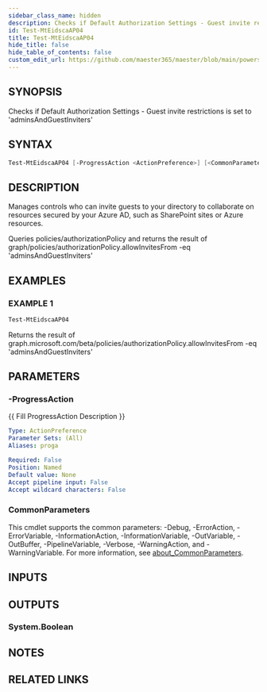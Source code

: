 ```yaml
---
sidebar_class_name: hidden
description: Checks if Default Authorization Settings - Guest invite restrictions is set to 'adminsAndGuestInviters'
id: Test-MtEidscaAP04
title: Test-MtEidscaAP04
hide_title: false
hide_table_of_contents: false
custom_edit_url: https://github.com/maester365/maester/blob/main/powershell/public/Test-MtEidscaAP04.ps1
---
```


## SYNOPSIS

Checks if Default Authorization Settings - Guest invite restrictions is set to 'adminsAndGuestInviters'

## SYNTAX

```powershell
Test-MtEidscaAP04 [-ProgressAction <ActionPreference>] [<CommonParameters>]
```

## DESCRIPTION

Manages controls who can invite guests to your directory to collaborate on resources secured by your Azure AD, such as SharePoint sites or Azure resources.

Queries policies/authorizationPolicy
and returns the result of
 graph/policies/authorizationPolicy.allowInvitesFrom -eq 'adminsAndGuestInviters'

## EXAMPLES

### EXAMPLE 1

```powershell
Test-MtEidscaAP04
```

Returns the result of graph.microsoft.com/beta/policies/authorizationPolicy.allowInvitesFrom -eq 'adminsAndGuestInviters'

## PARAMETERS

### -ProgressAction

\{\{ Fill ProgressAction Description \}\}

```yaml
Type: ActionPreference
Parameter Sets: (All)
Aliases: proga

Required: False
Position: Named
Default value: None
Accept pipeline input: False
Accept wildcard characters: False
```

### CommonParameters

This cmdlet supports the common parameters: -Debug, -ErrorAction, -ErrorVariable, -InformationAction, -InformationVariable, -OutVariable, -OutBuffer, -PipelineVariable, -Verbose, -WarningAction, and -WarningVariable. For more information, see [about_CommonParameters](http://go.microsoft.com/fwlink/?LinkID=113216).

## INPUTS

## OUTPUTS

### System.Boolean

## NOTES

## RELATED LINKS

